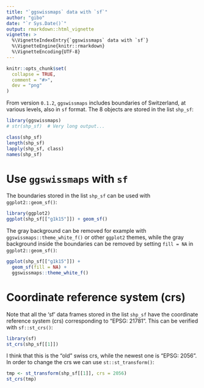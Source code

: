 ```yaml
---
title: "`ggswissmaps` data with `sf`"
author: "gibo"
date: "`r Sys.Date()`"
output: rmarkdown::html_vignette
vignette: >
  %\VignetteIndexEntry{`ggswissmaps` data with `sf`}
  %\VignetteEngine{knitr::rmarkdown}
  %\VignetteEncoding{UTF-8}
---
```


```r
knitr::opts_chunk$set(
  collapse = TRUE,
  comment = "#>",
  dev = "png"
)
```


From version `0.1.2`, `ggswissmaps` includes boundaries of Switzerland, at various levels, also in `sf` format. The 8 objects are stored in the list `shp_sf`:

```r
library(ggswissmaps)
# str(shp_sf)  # Very long output...

class(shp_sf)
length(shp_sf)
lapply(shp_sf, class)
names(shp_sf)
```


# Use `ggswissmaps` with `sf`

The boundaries stored in the list `shp_sf` can be used with `ggplot2::geom_sf()`:  

```r
library(ggplot2)
ggplot(shp_sf[["g1k15"]]) + geom_sf()
```


The gray background can be removed for example with `ggswissmaps::theme_white_f()` or other `ggplot2` themes, while the gray background inside the boundaries can be removed by setting `fill = NA` in `ggplot2::geom_sf()`:

```r
ggplot(shp_sf[["g1k15"]]) + 
  geom_sf(fill = NA) + 
  ggswissmaps::theme_white_f()
```




# Coordinate reference system (crs)

Note that all the 'sf' data frames stored in the list `shp_sf` have the coordinate reference system (crs) corresponding to "EPSG: 21781". This can be verified with `sf::st_crs()`:

```r
library(sf)
st_crs(shp_sf[[1]])
```

I think that this is the "old" swiss crs, while the newest one is "EPSG: 2056". In order to change the crs we can use `st::st_transform()`:

```r
tmp <- st_transform(shp_sf[[1]], crs = 2056)
st_crs(tmp)
```

